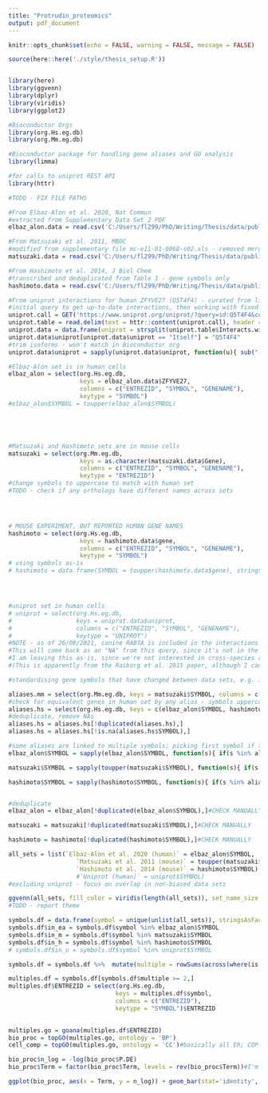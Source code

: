 ```yaml
---
title: "Protrudin_proteomics"
output: pdf_document
---
```


```r
knitr::opts_chunk$set(echo = FALSE, warning = FALSE, message = FALSE)

source(here::here('./style/thesis_setup.R'))


library(here)
library(ggvenn)
library(dplyr)
library(viridis)
library(ggplot2)

#Bioconductor Orgs
library(org.Hs.eg.db)
library(org.Mm.eg.db)

#Bioconductor package for handling gene aliases and GO analysis
library(limma)

#for calls to uniprot REST API
library(httr)
```


```r
#TODO - FIX FILE PATHS

#From Elbaz-Alon et al. 2020, Nat Commun
#extracted from Supplementary Data Set 2 PDF
elbaz_alon.data = read.csv('C:/Users/fl299/PhD/Writing/Thesis/data/published_data_sets/Elbaz-Alon_2020_protrudin_interactions.csv', stringsAsFactors = F)

#From Matsuzaki et al. 2011, MBOC
#modified from supplementary file mc-e11-01-0068-s02.xls - removed merged cells, etc.
matsuzaki.data = read.csv('C:/Users/fl299/PhD/Writing/Thesis/data/published_data_sets/Matsuzaki_2011_protrudin_interactions.csv', stringsAsFactors = F)

#From Hashimoto et al. 2014, J Biol Chem
#transcribed and deduplicated from Table 1 - gene symbols only
hashimoto.data = read.csv('C:/Users/fl299/PhD/Writing/Thesis/data/published_data_sets/Hashimoto_2014_protrudin_interactions.csv', stringsAsFactors = F)

#From uniprot interactions for human ZFYVE27 (Q5T4F4) - curated from literature
#initial query to get up-to-date interactions, then working with fixed CSV to avoid unexpected changes
uniprot.call = GET('https://www.uniprot.org/uniprot/?query=id:Q5T4F4&columns=id,genes,organism,interactor&format=tab')
uniprot.table = read.delim(text = httr::content(uniprot.call), header = TRUE, stringsAsFactors = FALSE)
uniprot.data = data.frame(uniprot = strsplit(uniprot.table$Interacts.with, split = "; ")[[1]], stringsAsFactors = F)
uniprot.data$uniprot[uniprot.data$uniprot == "Itself"] = "Q5T4F4"
#trim isoforms - won't match in Bioconductor org
uniprot.data$uniprot = sapply(uniprot.data$uniprot, function(u){ sub("-\\d+$", "", u) })
```

```r

#Elbaz-Alon set is in human cells
elbaz_alon = select(org.Hs.eg.db,
                    keys = elbaz_alon.data$ZFYVE27,
                    columns = c("ENTREZID", "SYMBOL", "GENENAME"),
                    keytype = "SYMBOL")
#elbaz_alon$SYMBOL = toupper(elbaz_alon$SYMBOL)





#Matsuzaki and Hashimoto sets are in mouse cells
matsuzaki = select(org.Mm.eg.db,
                    keys = as.character(matsuzaki.data$Gene),
                    columns = c("ENTREZID", "SYMBOL", "GENENAME"),
                    keytype = "ENTREZID")
#change symbols to uppercase to match with human set
#TODO - check if any orthologs have different names across sets




# MOUSE EXPERIMENT, BUT REPORTED HUMAN GENE NAMES
hashimoto = select(org.Hs.eg.db,
                    keys = hashimoto.data$gene,
                    columns = c("ENTREZID", "SYMBOL", "GENENAME"),
                    keytype = "SYMBOL")
# using symbols as-is
# hashimoto = data.frame(SYMBOL = toupper(hashimoto.data$gene), stringsAsFactors = F)




#uniprot set in human cells
# uniprot = select(org.Hs.eg.db,
#                  keys = uniprot.data$uniprot,
#                  columns = c("ENTREZID", "SYMBOL", "GENENAME"),
#                  keytype = "UNIPROT")
#NOTE - as of 26/08/2021, canine RAB7A is included in the interactions list for human protrudin
#This will come back as an "NA" from this query, since it's not in the human data set
#I am leaving this as-is, since we're not interested in cross-species reactivity
#(This is apparently from the Raiborg et al. 2015 paper, although I can't find any mention in the paper or supplements of using canine RAB7, so it might be a mistake.)

```


```r
#standardising gene symbols that have changed between data sets, e.g. in response to Excel issues (SEPT2 -> SEPTIN2, etc.), as well as attempting to standardise gene names between mouse and human sets

aliases.mm = select(org.Mm.eg.db, keys = matsuzaki$SYMBOL, columns = c("SYMBOL", "GENENAME", "ALIAS"), keytype = "SYMBOL")
#check for equivalent genes in human set by any alias - symbols uppercase in human db
aliases.hs = select(org.Hs.eg.db, keys = c(elbaz_alon$SYMBOL, hashimoto$SYMBOL, toupper(aliases.mm$ALIAS)), columns = c("SYMBOL", "GENENAME", "ALIAS"), keytype = "ALIAS")
#deduplicate, remove NAs
aliases.hs = aliases.hs[!duplicated(aliases.hs),]
aliases.hs = aliases.hs[!is.na(aliases.hs$SYMBOL),]

#some aliases are linked to multiple symbols; picking first symbol if this is the case
elbaz_alon$SYMBOL = sapply(elbaz_alon$SYMBOL, function(s){ if(s %in% aliases.hs$ALIAS){return(aliases.hs[aliases.hs$ALIAS == s, "SYMBOL"][1])} else{return(s)} })

matsuzaki$SYMBOL = sapply(toupper(matsuzaki$SYMBOL), function(s){ if(s %in% aliases.hs$ALIAS){return(aliases.hs[aliases.hs$ALIAS == s, "SYMBOL"][1])} else{return(s)} })#CHECK

hashimoto$SYMBOL = sapply(hashimoto$SYMBOL, function(s){ if(s %in% aliases.hs$ALIAS){return(aliases.hs[aliases.hs$ALIAS == s, "SYMBOL"][1])} else{return(s)} })


#deduplicate
elbaz_alon = elbaz_alon[!duplicated(elbaz_alon$SYMBOL),]#CHECK MANUALLY

matsuzaki = matsuzaki[!duplicated(matsuzaki$SYMBOL),]#CHECK MANUALLY

hashimoto = hashimoto[!duplicated(hashimoto$SYMBOL),]#CHECK MANUALLY

```


```r

all_sets = list(`Elbaz-Alon et al. 2020 (human)` = elbaz_alon$SYMBOL,
                   `Matsuzaki et al. 2011 (mouse)` = toupper(matsuzaki$SYMBOL),
                   `Hashimoto et al. 2014 (mouse)` = hashimoto$SYMBOL)
                   #`Uniprot (human)` = uniprot$SYMBOL)
#excluding uniprot - focus on overlap in non-biased data sets

```




```r
ggvenn(all_sets, fill_color = viridis(length(all_sets)), set_name_size = 6, text_size = 7, show_percentage = FALSE) #+ theme(plot.background = element_rect(fill = "#FDFDFD", colour = NA))
#TODO - report theme
```



```r
symbols.df = data.frame(symbol = unique(unlist(all_sets)), stringsAsFactors = F)
symbols.df$in_ea = symbols.df$symbol %in% elbaz_alon$SYMBOL
symbols.df$in_m = symbols.df$symbol %in% matsuzaki$SYMBOL
symbols.df$in_h = symbols.df$symbol %in% hashimoto$SYMBOL
# symbols.df$in_u = symbols.df$symbol %in% uniprot$SYMBOL

symbols.df = symbols.df %>%  mutate(multiple = rowSums(across(where(is.logical))))

multiples.df = symbols.df[symbols.df$multiple >= 2,]
multiples.df$ENTREZID = select(org.Hs.eg.db,
                              keys = multiples.df$symbol,
                              columns = c("ENTREZID"),
                              keytype = "SYMBOL")$ENTREZID
  
```


```r

multiples.go = goana(multiples.df$ENTREZID)
bio_proc = topGO(multiples.go, ontology = 'BP')
cell_comp = topGO(multiples.go, ontology = 'CC')#basically all ER; COP vesicles show up at end

bio_proc$n_log = -log(bio_proc$P.DE)
bio_proc$Term = factor(bio_proc$Term, levels = rev(bio_proc$Term))#I'm not 100% sure why this works but it does

```

```r

ggplot(bio_proc, aes(x = Term, y = n_log)) + geom_bar(stat='identity', fill = viridis(1)) + coord_flip() + labs(x = '', y = expression(-log[10] ~ "(p-value)"), title = "GO Biological Process") + report_theme + theme(legend.position = 'none') 


```